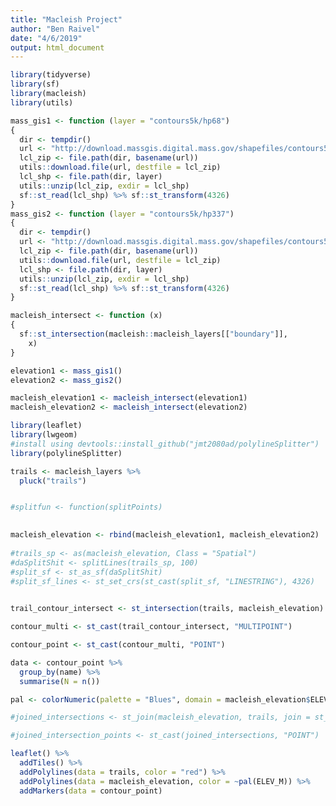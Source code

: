 ```yaml
---
title: "Macleish Project"
author: "Ben Raivel"
date: "4/6/2019"
output: html_document
---
```


```r
library(tidyverse)
library(sf)
library(macleish)
library(utils)

mass_gis1 <- function (layer = "contours5k/hp68") 
{
  dir <- tempdir()
  url <- "http://download.massgis.digital.mass.gov/shapefiles/contours5k/hp68.zip"
  lcl_zip <- file.path(dir, basename(url))
  utils::download.file(url, destfile = lcl_zip)
  lcl_shp <- file.path(dir, layer)
  utils::unzip(lcl_zip, exdir = lcl_shp)
  sf::st_read(lcl_shp) %>% sf::st_transform(4326)
}
mass_gis2 <- function (layer = "contours5k/hp337") 
{
  dir <- tempdir()
  url <- "http://download.massgis.digital.mass.gov/shapefiles/contours5k/hp337.zip"
  lcl_zip <- file.path(dir, basename(url))
  utils::download.file(url, destfile = lcl_zip)
  lcl_shp <- file.path(dir, layer)
  utils::unzip(lcl_zip, exdir = lcl_shp)
  sf::st_read(lcl_shp) %>% sf::st_transform(4326)
}

macleish_intersect <- function (x) 
{
  sf::st_intersection(macleish::macleish_layers[["boundary"]], 
    x)
}

elevation1 <- mass_gis1()
elevation2 <- mass_gis2()

macleish_elevation1 <- macleish_intersect(elevation1)
macleish_elevation2 <- macleish_intersect(elevation2)
```

```r
library(leaflet)
library(lwgeom)
#install using devtools::install_github("jmt2080ad/polylineSplitter")
library(polylineSplitter)

trails <- macleish_layers %>%
  pluck("trails")


#splitfun <- function(splitPoints)

 
macleish_elevation <- rbind(macleish_elevation1, macleish_elevation2)
 
#trails_sp <- as(macleish_elevation, Class = "Spatial")
#daSplitShit <- splitLines(trails_sp, 100)
#split_sf <- st_as_sf(daSplitShit)
#split_sf_lines <- st_set_crs(st_cast(split_sf, "LINESTRING"), 4326)
 

trail_contour_intersect <- st_intersection(trails, macleish_elevation)

contour_multi <- st_cast(trail_contour_intersect, "MULTIPOINT")

contour_point <- st_cast(contour_multi, "POINT")

data <- contour_point %>%
  group_by(name) %>%
  summarise(N = n())

pal <- colorNumeric(palette = "Blues", domain = macleish_elevation$ELEV_M)

#joined_intersections <- st_join(macleish_elevation, trails, join = st_intersects)

#joined_intersection_points <- st_cast(joined_intersections, "POINT")

leaflet() %>%
  addTiles() %>%
  addPolylines(data = trails, color = "red") %>%
  addPolylines(data = macleish_elevation, color = ~pal(ELEV_M)) %>%
  addMarkers(data = contour_point) 




```



